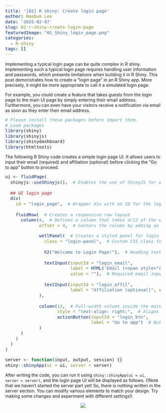 ```yaml
---
title: '[02] R shiny: Create login page'
author: Haebum Lee
date: '2025-02-07'
slug: 02-r-shiny-create-login-page
featuredImage: "01_Shiny_login_page.png"
categories:
  - R-shiny
tags: []
---
```


<style>
pre code {
    font-size: 14px;
}
</style>

Implementing a typical login page can be quite complex in R shiny.
Implementing such a typical login page requires handling user information and passwords, 
which presents limitations when building it in R Shiny.
This post demonstrates how to create a "login page" in an R Shiny app.
More precisely, it might be more appropriate to call it a simulated login page.

For example, you could create a feature that takes guests 
from the login page to the main UI page by simply entering their email address.
Furthermore, you can even have your visitors receive a notification 
via email as soon as they enter their email address.


```r
# Please install these packages before import them.
# Load packages
library(shiny)
library(shinyjs)
library(shinydashboard)
library(htmltools)
```

The following R Shiny code creates a simple login page UI. 
It allows users to input their email (required) and affiliation (optional) before clicking the "Go to app" button to proceed.


```r
ui <- fluidPage(
  shinyjs::useShinyjs(),  # Enables the use of ShinyJS for dynamic UI control
  
  ## UI login page
  div(
    id = "login_page",  # Wrapper div with an ID for the login page
    
    fluidRow(  # Creates a responsive row layout
      column(4,  # Defines a column that takes 4/12 of the width
             offset = 4,  # Centers the column by adding an offset of 4

             wellPanel(  # Creates a styled panel for login inputs
               class = "login-panel",  # Custom CSS class for styling
               
               h2("Welcome to Login Page!"),  # Heading text
               
               textInput(inputId = "login_email", 
                         label = HTML('Email (<span style="color: red;">required</span>)'), 
                         value = ""),  # Required email input field with HTML formatting
               
               textInput(inputId = "login_affil", 
                         label = "Affiliation (optional)", value = "")  # Optional affiliation input field
             ),
             
             column(12,  # Full-width column inside the main column for button alignment
                    style = "text-align: right;",  # Aligns the button to the right
                    actionButton(inputId = "login_btn", 
                                 label = "Go to app")  # Button to proceed to the main app
             )
      )
    )
  )
)

server <- function(input, output, session) {}
shiny::shinyApp(ui = ui, server = server)
```

After writing the code, you can run it using `shiny::shinyApp(ui = ui, server = server)`, 
and the login page UI will be displayed as follows.
(!Note that we haven't started the server part yet! So, there is nothing written in the server section. 
You can modify various elements to match your design. Try making some changes and experiment with different settings!)

<div style="text-align: center;">
  <img src="01_Shiny_login_page.png">
</div>

<!-- # ```{r, results="asis", echo=FALSE} -->
<!-- # cat('<iframe src="https://leestory.shinyapps.io/2025-02-07-02-r-shiny-create-login-page/"  -->
<!-- #       width="100%" height="600px" style="border:none;"></iframe>') -->
<!-- # ``` -->